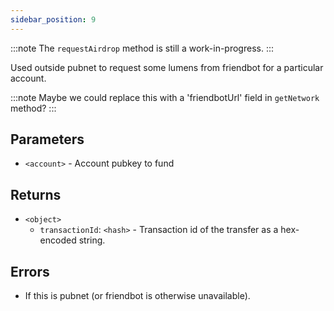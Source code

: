 ```yaml
---
sidebar_position: 9
---
```


:::note
The `requestAirdrop` method is still a work-in-progress.
:::

Used outside pubnet to request some lumens from friendbot for a particular account.

:::note
Maybe we could replace this with a 'friendbotUrl' field in `getNetwork` method?
:::

## Parameters

- `<account>` - Account pubkey to fund

## Returns

- `<object>`
  - `transactionId`: `<hash>` - Transaction id of the transfer as a hex-encoded string.

## Errors

- If this is pubnet (or friendbot is otherwise unavailable).
